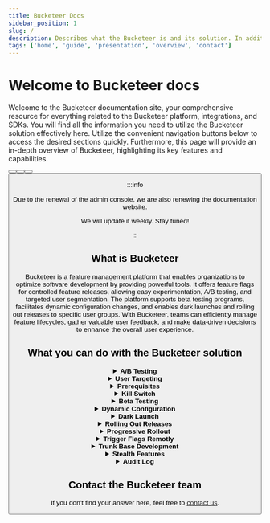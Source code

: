 ```yaml
---
title: Bucketeer Docs
sidebar_position: 1
slug: /
description: Describes what the Bucketeer is and its solution. In addition, the page also provides an overview of the main sections covered in the documentation.
tags: ['home', 'guide', 'presentation', 'overview', 'contact']
---
```



# Welcome to Bucketeer docs

Welcome to the Bucketeer documentation site, your comprehensive resource for everything related to the Bucketeer platform, integrations, and SDKs. You will find all the information you need to utilize the Bucketeer solution effectively here. Utilize the convenient navigation buttons below to access the desired sections quickly. Furthermore, this page will provide an in-depth overview of Bucketeer, highlighting its key features and capabilities.

<ButtonShelf>
  <Button
    redirect="../getting-started"
    title="Getting Started"
    info="Provides a quickstart guide on how to use the Bucketeer solution, covering flag creating and integration to your system."
  />
  <Button
    redirect="../feature-flags"
    title="Feature Flgs"
    info="Explain how to create and manage feature flags and execute tests using them."
  />
  <Button
    redirect="../sdk"
    title="SDK"
    info="Describes in detail how to integrate the Bucketeer SDK into your system, including server and client applications."
  />
  <Button
    redirect="../contribution-guide/contributing"
    title="Contribution Guide"
    info="Presents the process of contributing to the Bucketeer system and includes a style guide for those creating the documentation."
  />
</ButtonShelf>

:::info

Due to the renewal of the admin console, we are also renewing the documentation website.

We will update it weekly. Stay tuned!

:::

## What is Bucketeer

Bucketeer is a feature management platform that enables organizations to optimize software development by providing powerful tools. It offers feature flags for controlled feature releases, allowing easy experimentation, A/B testing, and targeted user segmentation. The platform supports beta testing programs, facilitates dynamic configuration changes, and enables dark launches and rolling out releases to specific user groups. With Bucketeer, teams can efficiently manage feature lifecycles, gather valuable user feedback, and make data-driven decisions to enhance the overall user experience.

## What you can do with the Bucketeer solution

<details>
  <summary><strong>A/B Testing</strong></summary>
  <p>
    Bucketeer offers a powerful A/B testing solution beyond superficial changes, allowing teams to test substantial functionality. With the feature management platform, organizations can establish goals and effectively measure the impact of different features.
  <p>
  </p>
    Check how to create <a href="./feature-flags/testing-with-flags/experiments">A/B tests</a> on Bucketeer.
  </p>
</details>

<details>
  <summary><strong>User Targeting</strong></summary>
  <p>
    Unlock the potential of highly customized metadata to achieve precise and effective user targeting. By utilizing attributes such as region, age, or email, you can create segments or groups tailored to specific criteria. This level of granularity provides complete control over determining who sees what, empowering you to deliver personalized experiences.
  </p>
  <p>
    Explore how <a href="./feature-flags/creating-feature-flags/targeting">targeting works</a> within Bucketeer.
  </p>
</details>

<details>
  <summary><strong>Prerequisites</strong></summary>
  <p>
    Use prerequisites to establish dependencies between flags and improve user targeting. Define the conditions or dependencies between flags, which will determine whether a flag should be evaluated or which variation should be provided to the end user.
  </p>
  <p>
    Learn more about <a href="./feature-flags/creating-feature-flags/targeting#prerequisites">Bucketeer prerequisites functionality</a>.
  </p>
</details>

<details>
  <summary><strong>Kill Switch</strong></summary>
  <p>
    No need to revert code to undo a feature release—Bucketeer allows anyone to deactivate any feature at any time instantly. Leveraging feature flags as a kill switch is a common practice for mitigating risks associated with feature releases. With this functionality, product and marketing teams can participate in feature testing and releases without heavy reliance on engineering support. Whether you're conducting tests in production, implementing a canary launch, or preparing to retire a feature, rest easy knowing that it's as simple as flipping a switch.
  </p>
  <p>
    Check how <a href="./feature-flags/creating-feature-flags/auto-operation#how-auto-operation-works">kill switch</a> works on Bucketeer.
  </p>
</details>

<details>
  <summary><strong>Beta Testing</strong></summary>
  <p>
    Bucketeer's feature management platform is widely used for efficiently managing beta testing programs at scale. Creating specific groups based on targeting rules allows you to include entire groups or segments in tests as needed. The feedback from beta groups is invaluable, enabling you to validate new features and identify and address bugs before rolling them out to your entire user base.
  </p>
  <p>
    Explore how to use <a href="./feature-flags/creating-feature-flags/targeting#targeting">user groups</a> when targeting with Bucketeer.
  </p>
</details>

<details>
  <summary><strong>Dynamic Configuration</strong></summary>
  <p>
    Making changes to configurations for already released products can be a daunting task. However, using feature flags, you can easily configure your application through a user-friendly interface. Instead of relying solely on engineers, anyone from the business team can turn features on or off for the end user. When your application uses feature flags, anyone with the appropriate access level can manage feature releases or modify the application in real time.
  </p>
  
</details>

<details>
  <summary><strong>Dark Launch</strong></summary>
  <p>
    With Bucketeer, you can introduce new features to the production environment without impacting anything by keeping the feature flags off. When the time is right, you can easily enable these features, ensuring a smooth transition.
  </p>
</details>

<details>
  <summary><strong>Rolling Out Releases</strong></summary>
  <p>
    Effortlessly roll out new features to a subset of users, such as a dedicated beta tester group, and gather valuable feedback and bug reports from real-world usage scenarios. This allows you to refine and optimize features based on user experiences before launching them to a broader audience.
  </p>
  <p>
    Learn how to create <a href="./feature-flags/creating-feature-flags/targeting#rollout-percentage">roll out releases</a> on Bucketeer.
  </p>
</details>

<details>
  <summary><strong>Progressive Rollout</strong></summary>
  <p>
    Introduce new features to your users gradually using the Progressive Rollout. This feature automates the release process by incrementally exposing selected flag variations to a growing percentage of your user base. Adopt this release strategy to identify and address potential issues with new features in the early stages of deployment, minimizing their impact.
  </p>
  <p>
    Learn how to use the <a href="./feature-flags/creating-feature-flags/auto-operation/progressive-rollout">progressive rollout</a> feature available on Bucketeer.
  </p>
</details>

<details>
  <summary><strong>Trigger Flags Remotly</strong></summary>
  <p>
    The ongoing integration of CI/CD and monitoring solutions highlights the growing need for automation in maintaining your application in real time. Utilizing triggers allows you to manage the status of feature flags efficiently and seamlessly integrate them with external solutions like Application Performance Monitoring (APM). By leveraging triggers provided by Bucketter, you can guarantee a prompt and real-time response to any feature-related issues within your system.
  </p>
  <p>
    Learn how to create and use <a href="./feature-flags/creating-feature-flags/triggers">triggers</a> on Bucketeer.
  </p>
</details>

<details>
  <summary><strong>Trunk Base Development</strong></summary>
  <p>
    By turning off feature flags and merging feature branches more frequently, teams can reduce the number of work-in-progress branches. This approach alleviates reviewers' stress and apprehension regarding "big bang releases."
  </p>
</details>

<details>
  <summary><strong>Stealth Features</strong></summary>
  <p>
    Over time, older features may conflict with new ones or become obsolete. Bucketeer's platform provides visibility into which features are still in use and who is using them, enabling teams to effectively manage their code base by determining what should be retained.
  </p>
</details>

<details>
  <summary><strong>Audit Log</strong></summary>
  <p>
    Bucketeer's feature management platform aids teams in troubleshooting and resolving issues in real-time. With feature flags implemented within their applications, teams can utilize Bucketeer's audit log to identify changes that led to incidents, allowing for prompt resolution and continuous improvement.
  </p>
</details>

## Contact the Bucketeer team

If you don't find your answer here, feel free to [contact us](https://app.slack.com/client/T08PSQ7BQ/C043026BME1).
